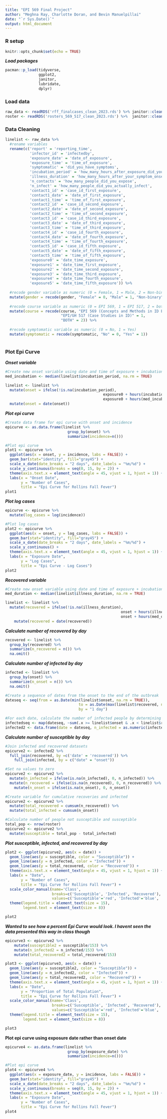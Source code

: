 ```yaml
---
title: "EPI 569 Final Project"
author: "Meghna Ray, Charlotte Doran, and Bevin Manuelpillai"
date: "`r Sys.Date()`"
output: html_document
---
```


### R setup 

```r
knitr::opts_chunk$set(echo = TRUE)
```

***Load packages***
```r
pacman::p_load(tidyverse, 
               ggplot2,
               janitor,
               lubridate,
               dplyr)
```

### Load data
```r
raw_data <- readRDS('rff_finalcases_clean_2023.rds') %>% janitor::clean_names()
roster <- readRDS('rosters_569_517_clean_2023.rds') %>%  janitor::clean_names()
```

### Data Cleaning 
```r
linelist <- raw_data %>% 
  #rename variables 
  rename(c('report' = 'reporting_time',
           'infector_id' = 'infectedby',
           'exposure_date' = 'date_of_exposure',
           'exposure_time' = 'time_of_exposure',
           'symptomatic' = 'did_you_have_symptoms',
           'incubation_period' = 'how_many_hours_after_exposure_did_you_develop_symptoms',
           'illness_duration' = 'how_many_hours_after_your_symptom_onset_did_you_feel_better',
           'n_contacts' = 'how_many_people_did_you_expose',
           'n_infect' = 'how_many_people_did_you_actually_infect',
           'contact1_id' = 'case_id_first_exposure',
           'contact1_date' = 'date_of_first_exposure',
           'contact1_time' = 'time_of_first_exposure',
           'contact2_id' = 'case_id_second_exposure',
           'contact2_date' = 'date_of_second_exposure',
           'contact2_time' = 'time_of_second_exposure',
           'contact3_id' = 'case_id_third_exposure',
           'contact3_date' = 'date_of_third_exposure',
           'contact3_time' = 'time_of_third_exposure',
           'contact4_id' = 'case_id_fourth_exposure',
           'contact4_date' = 'date_of_fourth_exposure',
           'contact4_time' = 'time_of_fourth_exposure',
           'contact5_id' = 'case_id_fifth_exposure',
           'contact5_date' = 'date_of_fifth_exposure',
           'contact5_time' = 'time_of_fifth_exposure',
           'exposure0' = 'date_time_exposure',
           'exposure1' = 'date_time_first_exposure',
           'exposure2' = 'date_time_second_exposure',
           'exposure3' = 'date_time_third_exposure',
           'exposure4' = 'date_time_fourth_exposure',
           'exposure5' = 'date_time_fifth_exposure')) %>% 
  
  #recode gender variable as numeric (0 = Female, 1 = Male, 2 = Non-binary)
  mutate(gender = recode(gender, "Female" = 0, "Male" = 1, "Non-binary" = 2)) %>% 
  
  #recode course variable as numeric (0 = EPI 569, 1 = EPI 517, 2 = both)
  mutate(course = recode(course, "EPI 569 (Concepts and Methods in ID EPI)" = 0, 
                         "EPI/GH 517 (Case Studies in ID)" = 1,
                         "BOTH" = 2)) %>% 
  
  #recode symptomatic variable as numeric (0 = No, 1 = Yes)
  mutate(symptomatic = recode(symptomatic, "No" = 0, "Yes" = 1))
  
```


### Plot Epi Curve

***Onset variable***
```r
#Create new onset variable using date and time of exposure + incubation period 
med_incubation <- median(linelist$incubation_period, na.rm = TRUE)

linelist <- linelist %>% 
  mutate(onset = ifelse(!is.na(incubation_period),
  											exposure0 + hours(incubation_period),
  											exposure0 + hours(med_incubation))) %>% 
  mutate(onset = date(onset))
```

***Plot epi curve***
```r
#Create data frame for epi curve with onset and incidence
epicurve <- as.data.frame(linelist %>% 
                            group_by(onset) %>%
                            summarize(incidence=n()))

#Plot epi curve 
plot1 <- epicurve %>% 
  ggplot(aes(x = onset, y = incidence, labs = FALSE)) + 
  geom_bar(stat="identity", fill="gray45") +
  scale_x_date(date_breaks = "2 days", date_labels = "%m/%d") +
  scale_y_continuous(breaks = seq(0, 15, by = 2)) +
  theme(axis.text.x = element_text(angle = 45, vjust = 1, hjust = 1)) +
  labs(x = "Onset Date",
       y = "Number of Cases",
       title = "Epi Curve for Rollins Fall Fever")
plot1
```

***Plot log cases***
```r
epicurve <- epicurve %>% 
  mutate(log_cases = log(incidence))

#Plot log cases
plot2 <- epicurve %>% 
  ggplot(aes(x = onset, y = log_cases, labs = FALSE)) + 
  geom_bar(stat="identity", fill="gray45") +
  scale_x_date(date_breaks = "2 days", date_labels = "%m/%d") +
  scale_y_continuous() +
  theme(axis.text.x = element_text(angle = 45, vjust = 1, hjust = 1)) +
  labs(x = "Exposure Date",
       y = "Log Cases",
       title = "Epi Curve - Log Cases")
plot2
```

***Recovered variable***
```r
#Create new onset variable using date and time of exposure + incubation period 
med_duration <- median(linelist$illness_duration, na.rm = TRUE)

linelist <- linelist %>% 
  mutate(recovered = ifelse(!is.na(illness_duration),
  													onset + hours(illness_duration),
  													onset + hours(med_duration))) %>% 
	mutate(recovered = date(recovered))
```

***Calculate number of recovered by day***
```r
recovered <- linelist %>% 
  group_by(recovered) %>% 
  summarize(n_recovered = n()) %>% 
  na.omit()
```

***Calculate number of infected by day***
```r
infected <- linelist %>%
  group_by(onset) %>%
  summarize(n_onset = n()) %>%
  na.omit()

#Create a sequence of dates from the onset to the end of the outbreak
dateseq <- seq(from = as.Date(min(linelist$onset, na.rm = TRUE)),
								 to = as.Date(max(linelist$recovered, na.rm = TRUE)),
								 by = "1 day")

#For each date, calculate the number of infected people by determining if that date is between their onset date and their recovery date
infectedseq <- map(dateseq, ~sum(.x >= linelist$onset & .x < linelist$recovered, na.rm = TRUE))
infected2 <- data.frame(date = dateseq, n_infected = as.numeric(infectedseq))
```

***Calculate number of susceptible by day***
```r

#Join infected and recovered datasets
epicurve2 <- infected2 %>% 
  full_join(recovered, by =c('date' = 'recovered')) %>%
	full_join(infected, by = c("date" = "onset"))

#Set na values to zero 
epicurve2 <- epicurve2 %>% 
  mutate(n_infected = ifelse(is.na(n_infected), 0, n_infected)) %>% 
  mutate(n_recovered = ifelse(is.na(n_recovered), 0, n_recovered)) %>% 
	mutate(n_onset = ifelse(is.na(n_onset), 0, n_onset))

#Create variable for cumulative recoveries and infected
epicurve2 <- epicurve2 %>% 
  mutate(total_recovered = cumsum(n_recovered)) %>% 
  mutate(total_infected = cumsum(n_onset))

#Calculate number of people not susceptible and susceptible 
total_pop <- nrow(roster)
epicurve2 <- epicurve2 %>% 
  mutate(susceptible = total_pop - total_infected)
```

***Plot susceptible, infected, and recovered by day***
```r
plot2 <- ggplot(epicurve2, aes(x = date)) +
  geom_line(aes(y = susceptible, color = "Susceptible")) +
  geom_line(aes(y = n_infected, color = "Infected")) +
  geom_line(aes(y = total_recovered, color = "Recovered")) +
  theme(axis.text.x = element_text(angle = 45, vjust = 1, hjust = 1)) +
  labs(x = "Date",
       y = "Number of Cases",
       title = "Epi Curve for Rollins Fall Fever") +
  scale_color_manual(name='Class',
                     breaks=c('Susceptible', 'Infected', 'Recovered'),
                     values=c('Susceptible'='red', 'Infected'='blue', 'Recovered'='green')) +
  theme(legend.title = element_text(size = 15),
        legend.text = element_text(size = 8))

plot2
```

***Wanted to see how a percent Epi Curve would look. I havent seen the data presented this way in class though***
```r
epicurve3 <- epicurve2 %>% 
	mutate(susceptible2 = susceptible/153) %>% 
	mutate(n_infected2 = n_infected/153) %>% 
	mutate(total_recovered2 = total_recovered/153)

plot3 <- ggplot(epicurve3, aes(x = date)) +
  geom_line(aes(y = susceptible2, color = "Susceptible")) +
  geom_line(aes(y = n_infected2, color = "Infected")) +
  geom_line(aes(y = total_recovered2, color = "Recovered")) +
  theme(axis.text.x = element_text(angle = 45, vjust = 1, hjust = 1)) +
  labs(x = "Date",
       y = "Proportion of Total Population",
       title = "Epi Curve for Rollins Fall Fever") +
  scale_color_manual(name='Class',
                     breaks=c('Susceptible', 'Infected', 'Recovered'),
                     values=c('Susceptible'='red', 'Infected'='blue', 'Recovered'='green')) +
  theme(legend.title = element_text(size = 15),
        legend.text = element_text(size = 8))

plot3
```

**Plot epi curve using exposure date rather than onset date**
```r
epicurve4 <- as.data.frame(linelist %>% 
                            group_by(exposure_date) %>%
                            summarize(incidence=n()))

#Plot epi curve 
plot4 <- epicurve4 %>% 
  ggplot(aes(x = exposure_date, y = incidence, labs = FALSE)) + 
  geom_bar(stat="identity", fill="gray45") +
  scale_x_date(date_breaks = "2 days", date_labels = "%m/%d") +
  scale_y_continuous(breaks = seq(0, 15, by = 2)) +
  theme(axis.text.x = element_text(angle = 45, vjust = 1, hjust = 1)) +
  labs(x = "Exposure Date",
       y = "Number of Cases",
       title = "Epi Curve for Rollins Fall Fever")
plot4
```

